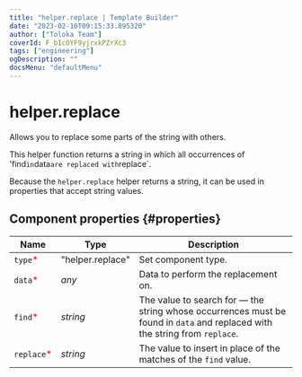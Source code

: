 ```yaml
---
title: "helper.replace | Template Builder"
date: "2023-02-10T09:15:33.895320"
author: ["Toloka Team"]
coverId: F_bIcOYF9yjrxkPZrXc3
tags: ["engineering"]
ogDescription: ""
docsMenu: "defaultMenu"
---
```


# helper.replace

Allows you to replace some parts of the string with others.

This helper function returns a string in which all occurrences of 'find`in`data`are replaced with`replace`.

Because the `helper.replace` helper returns a string, it can be used in properties that accept string values.

## Component properties {#properties}

**Name** | **Type** | **Description**
----- | ----- | -----
`type`<span style="color: red">\*</span> | "helper.replace" | Set component type.
`data`<span style="color: red">\*</span> | _any_ | Data to perform the replacement on.
`find`<span style="color: red">\*</span> | _string_ | The value to search for — the string whose occurrences must be found in `data` and replaced with the string from `replace`.
`replace`<span style="color: red">\*</span> | _string_ | The value to insert in place of the matches of the `find` value.
